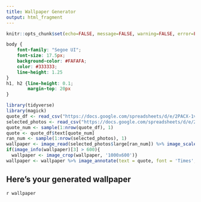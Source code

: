---
title: Wallpaper Generator
output: html_fragment
---

```{r setup, include=FALSE}
knitr::opts_chunk$set(echo=FALSE, message=FALSE, warning=FALSE, error=FALSE)

```

```{css echo=FALSE}
body {
    font-family: "Segoe UI";
    font-size: 17.5px;
    background-color: #FAFAFA;
    color: #333333;
    line-height: 1.25
}
h1, h2 {line-height: 0.1;
        margin-top: 20px
}
```

```{r eval=TRUE, echo=FALSE, error=FALSE, warning=FALSE}
library(tidyverse)
library(magick)
quote_df <- read_csv("https://docs.google.com/spreadsheets/d/e/2PACX-1vQBZ1n2RDp2CQ8wsKVUKNc1v_ZsGYU6AU5z_nVyxeZ-oGnaNYQy1K7DojEE0ahuR6s7NGXyjxv0UVYn/pub?output=csv")
selected_photos <- read_csv("https://docs.google.com/spreadsheets/d/e/2PACX-1vSD5GQ00xQV9jhqSte32rnOXM4WJePiYurWHjz18TMEwkJqilSaDdtUMpw41ZBEkn4w7qpxNDhBFPOb/pub?output=csv")
quote_num <- sample(1:nrow(quote_df), 1) 
quote <- quote_df$text[quote_num]
ran_num <- sample(1:nrow(selected_photos), 1)
wallpaper <- image_read(selected_photos$large[ran_num]) %>% image_scale(1000) 
if(image_info(wallpaper)[3] > 600){
  wallpaper <- image_crop(wallpaper, '1000x600')}
wallpaper <- wallpaper %>% image_annotate(text = quote, font = 'Times', size = 30, gravity = 'center', color = '#222222')

```

## Here's your generated wallpaper

`r wallpaper`

